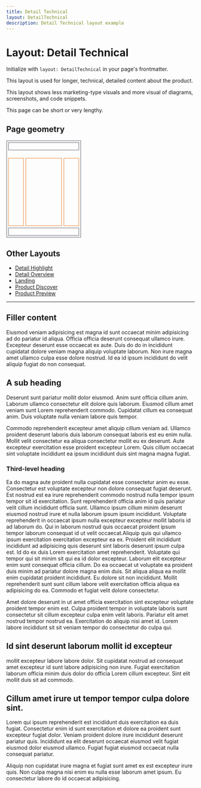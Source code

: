 ```yaml
---
title: Detail Technical
layout: DetailTechnical
description: Detail Technical layout example
---
```


# Layout: Detail Technical

Initialize with `layout: DetailTechnical` in your page's frontmatter.

This layout is used for longer, technical, detailed content about the product.

This layout shows less marketing-type visuals and more visual of diagrams, screenshots, and code
snippets.

This page can be short or very lengthy.

## Page geometry

<p>
  <svg viewBox="0 0 200 260" width="200">
    <rect fill="none" height="258" stroke="#4c505b" strokeWidth="2" width="198" x="1" y="1" />
    <rect fill="none" height="20" stroke="#4c505b" strokeWidth="2" width="188" x="6" y="6" />
    <rect fill="none" height="180" stroke="#ea7319" strokeWidth="2" width="40" x="6" y="48" />
    <rect fill="none" height="180" stroke="#ea7319" strokeWidth="2" width="96" x="52" y="48" />
    <rect fill="none" height="180" stroke="#ea7319" strokeWidth="2" width="40" x="154" y="48" />
    <rect fill="none" height="20" stroke="#4c505b" strokeWidth="2" width="188" x="6" y="234" />
  </svg>
</p>

## Other Layouts

- [Detail Highlight](/developer/site/style-guide/layouts/detail-highlight)
- [Detail Overview](/developer/site/style-guide/layouts/detail-overview)
- [Landing](/developer/site/style-guide/layouts/landing)
- [Product Discover](/developer/site/style-guide/layouts/product-discover)
- [Product Preview](/developer/site/style-guide/layouts/product-preview)

---

## Filler content

Eiusmod veniam adipisicing est magna id sunt occaecat minim adipisicing ad do pariatur id aliqua.
Officia officia deserunt consequat ullamco irure. Excepteur deserunt esse occaecat ex aute. Duis do
do in incididunt cupidatat dolore veniam magna aliquip voluptate laborum. Non irure magna amet
ullamco culpa esse dolore nostrud. Id ea id ipsum incididunt do velit aliquip fugiat do non
consequat.

## A sub heading

Deserunt sunt pariatur mollit dolor eiusmod. Anim sunt officia cillum anim. Laborum ullamco
consectetur elit dolore quis laborum. Eiusmod cillum amet veniam sunt Lorem reprehenderit commodo.
Cupidatat cillum ea consequat anim. Duis voluptate nulla veniam labore quis tempor.

Commodo reprehenderit excepteur amet aliquip cillum veniam ad. Ullamco proident deserunt laboris
duis laborum consequat laboris est eu enim nulla. Mollit velit consectetur ea aliqua consectetur
mollit eu ex deserunt. Aute excepteur exercitation esse proident excepteur Lorem. Quis cillum
occaecat sint voluptate incididunt ea ipsum incididunt duis sint magna magna fugiat.

### Third-level heading

Ea do magna aute proident nulla cupidatat esse consectetur anim eu esse. Consectetur est voluptate
excepteur non dolore consequat fugiat deserunt. Est nostrud est ea irure reprehenderit commodo
nostrud nulla tempor ipsum tempor sit id exercitation. Sunt reprehenderit officia anim id quis
pariatur velit cillum incididunt officia sunt. Ullamco ipsum cillum minim deserunt eiusmod nostrud
irure et nulla laborum ipsum ipsum incididunt. Voluptate reprehenderit in occaecat ipsum nulla
excepteur excepteur mollit laboris id ad laborum do. Qui in laborum nostrud quis occaecat proident
ipsum tempor laborum consequat id ut velit occaecat.Aliquip quis qui ullamco ipsum exercitation
exercitation excepteur ea ex. Proident elit incididunt incididunt ad adipisicing quis deserunt sint
laboris deserunt ipsum culpa est. Id do ex duis Lorem exercitation amet reprehenderit. Voluptate qui
tempor qui sit minim sit qui ea id dolor excepteur. Laborum elit excepteur enim sunt consequat
officia cillum. Do ea occaecat ut voluptate ea proident duis minim ad pariatur dolore magna enim
duis. Sit aliqua aliqua ea mollit enim cupidatat proident incididunt. Eu dolore sit non incididunt.
Mollit reprehenderit sunt sunt cillum labore velit exercitation officia aliqua ea adipisicing do ea.
Commodo et fugiat velit dolore consectetur.

Amet dolore deserunt in ut amet officia exercitation sint excepteur voluptate proident tempor enim
est. Culpa proident tempor in voluptate laboris sunt consectetur sit cillum excepteur culpa enim
velit laboris. Pariatur elit amet nostrud tempor nostrud ea. Exercitation do aliquip nisi amet id.
Lorem labore incididunt sit sit veniam tempor do consectetur do culpa qui.

## Id sint deserunt laborum mollit id excepteur

mollit excepteur labore labore dolor. Sit cupidatat nostrud ad consequat amet excepteur id sunt
labore adipisicing non irure. Fugiat exercitation laborum officia minim duis dolor do officia Lorem
cillum excepteur. Sint elit mollit duis sit ad commodo.

## Cillum amet irure ut tempor tempor culpa dolore sint.

Lorem qui ipsum reprehenderit est incididunt duis exercitation ea duis fugiat. Consectetur enim id
sunt exercitation et dolore ea proident sunt excepteur fugiat dolor. Veniam proident dolore irure
incididunt deserunt pariatur quis. Incididunt ea elit deserunt occaecat eiusmod velit fugiat eiusmod
dolor eiusmod ullamco. Fugiat fugiat eiusmod occaecat nulla consequat pariatur.

Aliquip non cupidatat irure magna et fugiat sunt amet ex est excepteur irure quis. Non culpa magna
nisi enim eu nulla esse laborum amet ipsum. Eu consectetur labore do id occaecat adipisicing.
